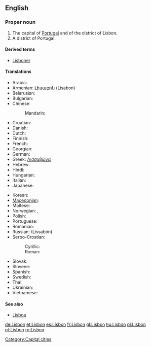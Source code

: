 {{wikipedia}}
==English==

===Proper noun===
{{en-proper noun}}

# The capital of [[Portugal]] and of the district of Lisbon.
# A district of Portugal.

====Derived terms====
*[[Lisboner]]

====Translations====
{{trans-top|capital of Portugal}}
* Arabic: {{t|ar|لشبونة|f|tr=Lishbuuna|sc=Arab}}
* Armenian: [[Լիսաբոն]] (Lisabon)
* Belarusian: {{t|be|Лісабон|m|tr=Lisabón|sc=Cyrl|xs=Belarusian}}
* Bulgarian: {{t|bg|Лисабон|m|tr=Lisabon|sc=Cyrl}}
* Chinese:
*: Mandarin: {{t|cmn|里斯本|tr=Lǐsīběn|sc=Hani|xs=Mandarin}}
* Croatian: {{t|hr|Lisabon|m}}
* Danish: {{t-|da|Lissabon}}
* Dutch: {{t-|nl|Lissabon}}
* Finnish: {{t+|fi|Lissabon}}
* French: {{t+|fr|Lisbonne|f}}
* Georgian: {{t|ka|ლისაბონი|sc=Geor|xs=Georgian}}
* German: {{t+|de|Lissabon|n}}
* Greek: [[Λισσαβώνα]]
* Hebrew: {{t|he|ליסבון|sc=Hebr}}
* Hindi: {{t|hi|लिस्बन|sc=Deva|xs=Hindi}}
* Hungarian: {{t+|hu|Lisszabon}}
* Italian: {{t-|it|Lisbona|f}}
* Japanese:{{t|ja|リスボン|tr=Risubon|sc=Jpan}}
{{trans-mid}}
* Korean: {{t+|ko|리스본|tr=Riseubon|sc=Kore}}
* [[Macedonian]]: {{t|mk|Лисабон|m|tr=Lísabon|sc=Cyrl|xs=Macedonian}}
* Maltese: {{t-|mt|Lisbona|xs=Maltese}}
* Norwegian: {{t-|no|Lisboa}},  {{t-|no|Lissabon}}
* Polish: {{t+|pl|Lizbona|f}}
* Portuguese: {{t+|pt|Lisboa|f}}
* Romanian: {{t+|ro|Lisabona}}
* Russian: {{t|ru|Лиссабон|m|sc=Cyrl}} (Lissabón)
* Serbo-Croatian:
*: Cyrillic: {{tø|sh|Лисабон|m|sc=Cyrl|xs=Serbo-Croatian}}
*: Roman: {{tø|sh|Lisabon|m|xs=Serbo-Croatian}}
* Slovak: {{t|sk|Lisabon|m}}
* Slovene: {{t+|sl|Lizbona|f}}
* Spanish: {{t+|es|Lisboa|f}}
* Swedish: {{t-|sv|Lissabon}}
* Thai: {{t+|th|ลิสบอน|sc=Thai|xs=Thai}}
* Ukrainian: {{t|uk|Лісабон|m|tr=Lisabón|sc=Cyrl|xs=Ukrainian}}
* Vietnamese: {{t-|vi|Lisboa|xs=Vietnamese}}
{{trans-bottom}}

====See also====
* [[Lisboa]]

[[Category:Capital cities]]

[[de:Lisbon]]
[[et:Lisbon]]
[[es:Lisbon]]
[[fr:Lisbon]]
[[gl:Lisbon]]
[[hu:Lisbon]]
[[pl:Lisbon]]
[[pt:Lisbon]]
[[ro:Lisbon]]